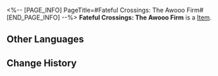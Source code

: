 <%-- [PAGE_INFO]
PageTitle=#Fateful Crossings: The Awooo Firm#
[END_PAGE_INFO] --%>
{{Item Infobox
|id          = 309008
|image       = Item Fateful Crossings- The Awooo Firm.png{{subst:void|<!--$UPLOAD:<<SpriteOutput/ItemFigures/309001.png>-<Item Fateful Crossings- The Awooo Firm.png>-<Item Icons>>-->}}
|type        = 
|invCategory = 
|rarity      = 4
|effect      = 
|description = A beautiful envelope containing a customized ticket. When used, you can choose one of the following 4-star characters:<br />Qingque, Pela, Serval, Asta
}}
{{Description|"Meet new companions in your journeys."}}
'''Fateful Crossings: The Awooo Firm''' is a [[Item]].

==Other Languages==
{{Other Languages
|en   = Fateful Crossings: The Awooo Firm
|zhs  = 旅程之遇：「嗷呜嗷呜事务所」
|zht  = 旅程之遇：「嗷嗚嗷嗚事務所」
|ja   = 旅の出会い：「ガオガオ事務所」
|ko   = 여정에서의 만남: 「아옹아옹 사무소」
|es   = Encuentros en el viaje: Compañía Auuuu
|fr   = Rencontre&nbsp;: L'Agence Agrou
|ru   = Встречи в путешествии: «Наш ау-у-утряд»
|th   = การพบพานระหว่างเดินทาง: "สำนักงานแง้วแง้ว"
|vi   = Hành Trình Gặp Gỡ: Văn Phòng Gào
|de   = Schicksalhafte Begegnungen: Awuuh-Büro
|id   = Fateful Crossings: "Kantor Auu-Auu"
|pt   = Encontro Destinado: O Escritório Auu
}}

==Change History==
{{Change History|3.1}}